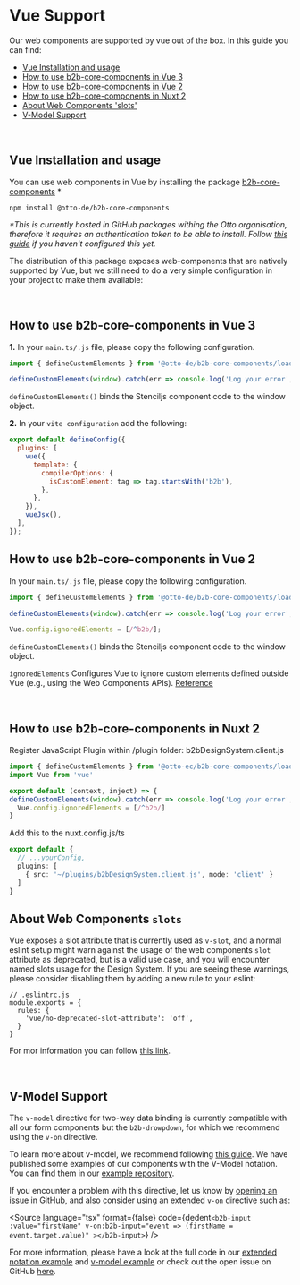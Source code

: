 
<Meta title="Getting Started/Vue" />

# Vue Support

Our web components are supported by vue out of the box.
In this guide you can find:

- [Vue Installation and usage](#vue-installation-and-usage)
- [How to use b2b-core-components in Vue 3](#how-to-use-b2b-core-components-in-vue-3)
- [How to use b2b-core-components in Vue 2](#how-to-use-b2b-core-components-in-vue-2)
- [How to use b2b-core-components in Nuxt 2](#how-to-use-b2b-core-components-in-nuxt-2)
- [About Web Components 'slots'](#about-web-components-slots)
- [V-Model Support](#v-model-support)

<br />

## Vue Installation and usage

You can use web components in Vue by installing the package [b2b-core-components](https://github.com/otto-ec/b2b-design-system/packages/1267319) \*

```
npm install @otto-de/b2b-core-components
```

_\*This is currently hosted in GitHub packages withing the Otto organisation, therefore it requires an authentication
token to be able to install. Follow [this guide](?path=/story/getting-started-package-installation--page)
if you haven't configured this yet._

The distribution of this package exposes web-components that are natively supported by Vue, but we still need to
do a very simple configuration in your project to make them available:

<br />

## How to use b2b-core-components in Vue 3

**1.** In your `main.ts/.js` file, please copy the following configuration.

```ts
import { defineCustomElements } from '@otto-de/b2b-core-components/loader';

defineCustomElements(window).catch(err => console.log('Log your error', err));
```

`defineCustomElements()` binds the Stenciljs component code to the window object.

**2.** In your `vite configuration` add the following:

```js
export default defineConfig({
  plugins: [
    vue({
      template: {
        compilerOptions: {
          isCustomElement: tag => tag.startsWith('b2b'),
        },
      },
    }),
    vueJsx(),
  ],
});
```

## How to use b2b-core-components in Vue 2

In your `main.ts/.js` file, please copy the following configuration.

```ts
import { defineCustomElements } from '@otto-de/b2b-core-components/loader';

defineCustomElements(window).catch(err => console.log('Log your error', err));

Vue.config.ignoredElements = [/^b2b/];
```

`defineCustomElements()` binds the Stenciljs component code to the window object.

`ignoredElements` Configures Vue to ignore custom elements defined outside Vue (e.g., using the Web Components APIs).
[Reference](https://v2.vuejs.org/v2/api/#ignoredElements)

<br />

## How to use b2b-core-components in Nuxt 2

Register JavaScript Plugin within /plugin folder: b2bDesignSystem.client.js
```js
import { defineCustomElements } from '@otto-ec/b2b-core-components/loader'
import Vue from 'vue'

export default (context, inject) => {
defineCustomElements(window).catch(err => console.log('Log your error', err));
  Vue.config.ignoredElements = [/^b2b/]
}
```

Add this to the nuxt.config.js/ts

```ts
export default {
  // ...yourConfig,
  plugins: [
    { src: '~/plugins/b2bDesignSystem.client.js', mode: 'client' }
  ]
}

```
## About Web Components `slots`

Vue exposes a slot attribute that is currently used as `v-slot`, and a normal eslint setup might warn against the usage
of the web components `slot` attribute as deprecated, but is a valid use case, and you will encounter named slots
usage for the Design System. If you are seeing these warnings, please consider disabling them by adding a new rule to
your eslint:

```
// .eslintrc.js
module.exports = {
  rules: {
    'vue/no-deprecated-slot-attribute': 'off',
  }
}
```

For mor information you can follow [this link](https://stackoverflow.com/questions/65913547/ionic-slot-attributes-are-deprecated-eslint-plugin-vue).

<br />

## V-Model Support

The `v-model` directive for two-way data binding is currently compatible with all our form components but the
`b2b-drowpdown`, for which we recommend using the `v-on` directive.

To learn more about v-model, we recommend following [this guide](https://vuejs.org/guide/essentials/forms.html).
We have published some examples of our components with the V-Model notation. You can find them in our [example
repository](https://github.com/otto-ec/b2b-vue-examples/blob/main/src/App.vue).

If you encounter a problem with this directive, let us know by [opening an issue](https://github.com/otto-ec/b2b-design-system/issues) in GitHub, and also consider using an
extended `v-on` directive such as:

<Source
  language="tsx"
  format={false}
  code={dedent`
    <b2b-input
     :value="firstName"
     v-on:b2b-input="event => (firstName = event.target.value)"
    ></b2b-input>
  `}
/>

For more information, please have a look at the full code in our [extended notation example](https://github.com/otto-ec/b2b-vue-examples/blob/main/src/components/input/InputEventNotation.vue) and [v-model example](https://github.com/otto-ec/b2b-vue-examples/blob/main/src/components/input/InputVModelNotation.vue) or
check out the open issue on GitHub [here](https://github.com/vuejs/vue/issues/7830).
